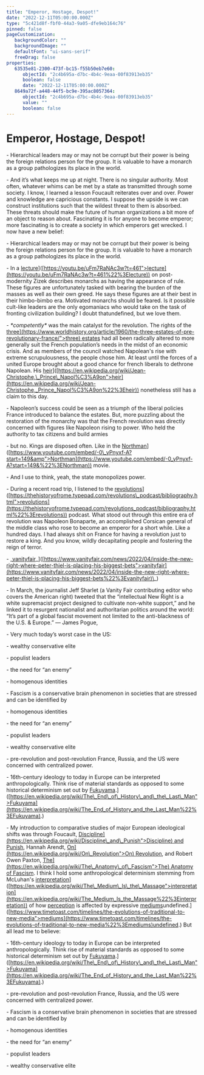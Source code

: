 ```yaml
---
title: "Emperor, Hostage, Despot!"
date: "2022-12-11T05:00:00.000Z"
type: "5c421d8f-fbf0-44a3-9a05-dfe9eb164c76"
pinned: false
pageCustomization: 
   backgroundColor: ""
   backgroundImage: ""
   defaultFont: "ui-sans-serif"
   freeDrag: false
properties: 
   63535e81-2300-473f-bc15-f55b50eb7e60: 
      objectId: "2c4b695a-d7bc-4b4c-9eaa-00f83913eb35"
      boolean: false
      date: "2022-12-11T05:00:00.000Z"
   8649a72f-a448-44f5-bc9e-395ac8057364: 
      objectId: "2c4b695a-d7bc-4b4c-9eaa-00f83913eb35"
      value: ""
      boolean: false
---
```


# Emperor, Hostage, Despot!

\- Hierarchical leaders may or may not be corrupt but their power is being the foreign relations person for the group. It is valuable to have a monarch as a group pathologizes its place in the world.

\- And it’s what keeps me up at night. There is no singular authority. Most often, whatever whims can be met by a state as transmitted through some society. I know, I learned a lesson Foucault reiterates over and over. Power and knowledge are capricious constants. I suppose the upside is we can construct institutions such that the wildest threat to them is absorbed. These threats should make the future of human organizations a bit more of an object to reason about. Fascinating it is for anyone to become emperor; more fascinating is to create a society in which emperors get wrecked. I now have a new belief:

\- Hierarchical leaders may or may not be corrupt but their power is being the foreign relations person for the group. It is valuable to have a monarch as a group pathologizes its place in the world.

\- In a [lecture](%5Bhttps://youtu.be/uFm7RaNAc3w?t=461)\]([https://youtu.be/uFm7RaNAc3w?t=461">lecture](https://youtu.be/uFm7RaNAc3w?t=461%22%3Electure)) on post-modernity Zizek describes monarchs as having the appearance of rule. These figures are unfortunately tasked with bearing the burden of the masses as well as their own greed. He says these figures are at their best in their himbo-bimbo era. Motivated monarchs should be feared. Is it possible cult-like leaders are the only egomaniacs who would take on the task of fronting civilization building? I doubt thatundefined, but we love them.

\- _\*competently\*_ was the main catalyst for the revolution. The rights of the [three\](https://www.worldhistory.org/article/1960/the-three-estates-of-pre-revolutionary-france/">three) estates](%5Bhttps://www.worldhistory.org/article/1960/the-three-estates-of-pre-revolutionary-france/) had all been radically altered to more generally suit the French population’s needs in the midst of an economic crisis. And as members of the council watched Napolean's rise with extreme scrupulousness, the people chose him. At least until the forces of a united Europe brought about a good chance for french liberals to dethrone Napolean. His [heir](%5Bhttps://en.wikipedia.org/wiki/Jean-ChristophePrinceNapol%C3%A9on)\]([https://en.wikipedia.org/wiki/Jean-Christophe,\_Prince\_Napol%C3%A9on">heir](https://en.wikipedia.org/wiki/Jean-Christophe,_Prince_Napol%C3%A9on%22%3Eheir)) nonetheless still has a claim to this day.

\- Napoleon’s success could be seen as a triumph of the liberal policies France introduced to balance the estates. But, more puzzling about the restoration of the monarchy was that the French revolution was directly concerned with figures like Napoleon rising to power. Who held the authority to tax citizens and build armies

\- but no. Kings are disposed often. Like in the [Northman](%5Bhttps://www.youtube.com/embed/-0_yPnyxf-A?start=149&)\]([https://www.youtube.com/embed/-0\_yPnyxf-A?start=149&amp">Northman](https://www.youtube.com/embed/-0_yPnyxf-A?start=149&%22%3ENorthman)) movie.

\- And I use to think, yeah, the state monopolizes power.

\- During a recent road trip, I listened to the [revolutions](%5Bhttps://thehistoryofrome.typepad.com/revolutions_podcast/bibliography.html)\]([https://thehistoryofrome.typepad.com/revolutions\_podcast/bibliography.html">revolutions](https://thehistoryofrome.typepad.com/revolutions_podcast/bibliography.html%22%3Erevolutions)) podcast. What stood out through this entire era of revolution was Napoleon Bonaparte, an accomplished Corsican general of the middle class who rose to become an emperor for a short while. Like a hundred days. I had always shit on France for having a revolution just to restore a king. And you know, wildly decapitating people and fostering the reign of terror.

\- \_[vanityfair](%5Bhttps://www.vanityfair.com/news/2022/04/inside-the-new-right-where-peter-thiel-is-placing-his-biggest-bets)\_\]([https://www.vanityfair.com/news/2022/04/inside-the-new-right-where-peter-thiel-is-placing-his-biggest-bets">vanityfair](https://www.vanityfair.com/news/2022/04/inside-the-new-right-where-peter-thiel-is-placing-his-biggest-bets%22%3Evanityfair)\_)

\- In March, the journalist Jeff Sharlet (a Vanity Fair contributing editor who covers the American right) tweeted that the “intellectual New Right is a white supremacist project designed to cultivate non-white support,” and he linked it to resurgent nationalist and authoritarian politics around the world: “It’s part of a global fascist movement not limited to the anti-blackness of the U.S. & Europe.” — James Pogue,

\- Very much today’s worst case in the US:

\- wealthy conservative elite

\- populist leaders

\- the need for “an enemy”

\- homogenous identities

\- Fascism is a conservative brain phenomenon in societies that are stressed and can be identified by

\- homogenous identities

\- the need for “an enemy”

\- populist leaders

\- wealthy conservative elite

\- pre-revolution and post-revolution France, Russia, and the US were concerned with centralized power.

\- 16th-century ideology to today in Europe can be interpreted anthropologically. Think rise of material standards as opposed to some historical determinism set out by [Fukuyama](%5Bhttps://en.wikipedia.org/wiki/The_End_of_History_and_the_Last_Man).\]([https://en.wikipedia.org/wiki/The\_End\_of\_History\_and\_the\_Last\_Man">Fukuyama](https://en.wikipedia.org/wiki/The_End_of_History_and_the_Last_Man%22%3EFukuyama).)

\- My introduction to comparative studies of major European ideological shifts was through Foucault, [Discipline\](https://en.wikipedia.org/wiki/Discipline\_and\_Punish">Discipline) and Punish](%5Bhttps://en.wikipedia.org/wiki/Discipline_and_Punish), Hannah Arendt, [On\](https://en.wikipedia.org/wiki/On\_Revolution">On) Revolution](%5Bhttps://en.wikipedia.org/wiki/On_Revolution), and Robert Owen Paxton, [The\](https://en.wikipedia.org/wiki/The\_Anatomy\_of\_Fascism">The) Anatomy of Fascism](%5Bhttps://en.wikipedia.org/wiki/The_Anatomy_of_Fascism). I think I hold some anthropological determinism stemming from McLuhan's [interpretation](%5Bhttps://en.wikipedia.org/wiki/The_Medium_Is_the_Massage)\]([https://en.wikipedia.org/wiki/The\_Medium\_Is\_the\_Massage">interpretation](https://en.wikipedia.org/wiki/The_Medium_Is_the_Massage%22%3Einterpretation)) of how [perception](https://mitpress.mit.edu/9780262043168/being-and-the-screen/) is affected by expressive [mediums](%5Bhttps://www.timetoast.com/timelines/the-evolutions-of-traditional-to-new-media)undefined.\]([https://www.timetoast.com/timelines/the-evolutions-of-traditional-to-new-media">mediums](https://www.timetoast.com/timelines/the-evolutions-of-traditional-to-new-media%22%3Emediums)undefined.) But all lead me to believe:

\- 16th-century ideology to today in Europe can be interpreted anthropologically. Think rise of material standards as opposed to some historical determinism set out by [Fukuyama](%5Bhttps://en.wikipedia.org/wiki/The_End_of_History_and_the_Last_Man).\]([https://en.wikipedia.org/wiki/The\_End\_of\_History\_and\_the\_Last\_Man">Fukuyama](https://en.wikipedia.org/wiki/The_End_of_History_and_the_Last_Man%22%3EFukuyama).)

\- pre-revolution and post-revolution France, Russia, and the US were concerned with centralized power.

\- Fascism is a conservative brain phenomenon in societies that are stressed and can be identified by

\- homogenous identities

\- the need for “an enemy”

\- populist leaders

\- wealthy conservative elite

